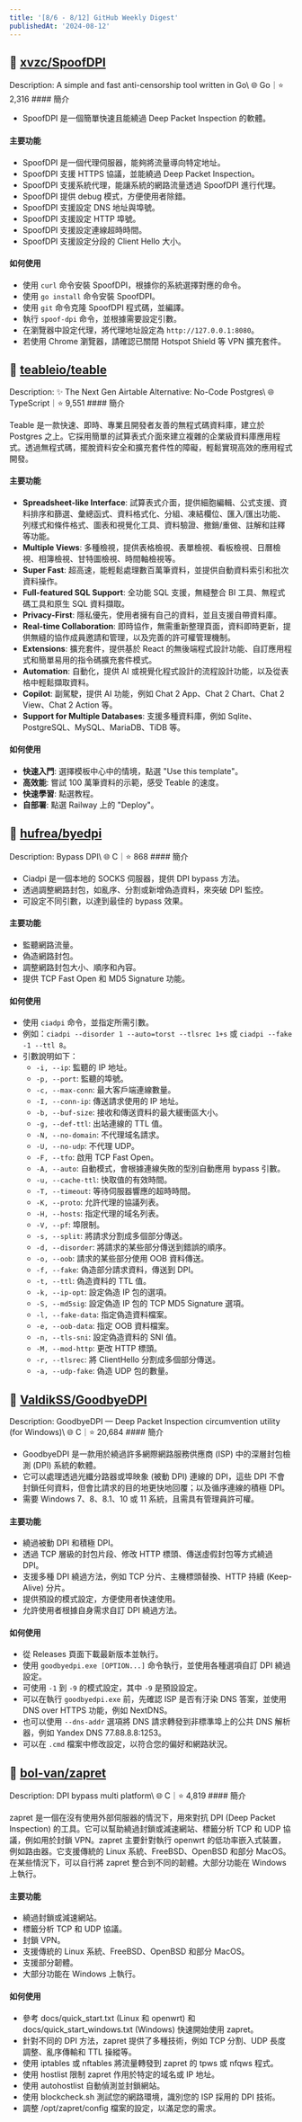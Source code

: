 ```yaml
---
title: '[8/6 - 8/12] GitHub Weekly Digest'
publishedAt: '2024-08-12'
---
```

## 📌 [xvzc/SpoofDPI](https://github.com/xvzc/SpoofDPI)
<Callout color="#2f2f2f">
    Description: A simple and fast anti-censorship tool written in Go\
    🌐 Go｜⭐️ 2,316
</Callout>
#### 簡介

- SpoofDPI 是一個簡單快速且能繞過 Deep Packet Inspection 的軟體。

#### 主要功能

- SpoofDPI 是一個代理伺服器，能夠將流量導向特定地址。
- SpoofDPI 支援 HTTPS 協議，並能繞過 Deep Packet Inspection。
- SpoofDPI 支援系統代理，能讓系統的網路流量透過 SpoofDPI 進行代理。
- SpoofDPI 提供 debug 模式，方便使用者除錯。
- SpoofDPI 支援設定 DNS 地址與埠號。
- SpoofDPI 支援設定 HTTP 埠號。
- SpoofDPI 支援設定連線超時時間。
- SpoofDPI 支援設定分段的 Client Hello 大小。

#### 如何使用

- 使用 `curl` 命令安裝 SpoofDPI，根據你的系統選擇對應的命令。
- 使用 `go install` 命令安裝 SpoofDPI。
- 使用 `git` 命令克隆 SpoofDPI 程式碼，並編譯。
- 執行 `spoof-dpi` 命令，並根據需要設定引數。
- 在瀏覽器中設定代理，將代理地址設定為 `http://127.0.0.1:8080`。
- 若使用 Chrome 瀏覽器，請確認已關閉 Hotspot Shield 等 VPN 擴充套件。
## 📌 [teableio/teable](https://github.com/teableio/teable)
<Callout color="#2f2f2f">
    Description: ✨ The Next Gen Airtable Alternative: No-Code Postgres\
    🌐 TypeScript｜⭐️ 9,551
</Callout>
#### 簡介

Teable 是一款快速、即時、專業且開發者友善的無程式碼資料庫，建立於 Postgres 之上。它採用簡單的試算表式介面來建立複雜的企業級資料庫應用程式。透過無程式碼，擺脫資料安全和擴充套件性的障礙，輕鬆實現高效的應用程式開發。

#### 主要功能

- **Spreadsheet-like Interface**: 試算表式介面，提供細胞編輯、公式支援、資料排序和篩選、彙總函式、資料格式化、分組、凍結欄位、匯入/匯出功能、列樣式和條件格式、圖表和視覺化工具、資料驗證、撤銷/重做、註解和註釋等功能。
- **Multiple Views**: 多種檢視，提供表格檢視、表單檢視、看板檢視、日曆檢視、相簿檢視、甘特圖檢視、時間軸檢視等。
- **Super Fast**: 超高速，能輕鬆處理數百萬筆資料，並提供自動資料索引和批次資料操作。
- **Full-featured SQL Support**: 全功能 SQL 支援，無縫整合 BI 工具、無程式碼工具和原生 SQL 資料擷取。
- **Privacy-First**: 隱私優先，使用者擁有自己的資料，並且支援自帶資料庫。
- **Real-time Collaboration**: 即時協作，無需重新整理頁面，資料即時更新，提供無縫的協作成員邀請和管理，以及完善的許可權管理機制。
- **Extensions**: 擴充套件，提供基於 React 的無後端程式設計功能、自訂應用程式和簡單易用的指令碼擴充套件模式。
- **Automation**: 自動化，提供 AI 或視覺化程式設計的流程設計功能，以及從表格中輕鬆擷取資料。
- **Copilot**: 副駕駛，提供 AI 功能，例如 Chat 2 App、Chat 2 Chart、Chat 2 View、Chat 2 Action 等。
- **Support for Multiple Databases**: 支援多種資料庫，例如 Sqlite、PostgreSQL、MySQL、MariaDB、TiDB 等。

#### 如何使用

- **快速入門**: 選擇模板中心中的情境，點選 "Use this template"。
- **高效能**: 嘗試 100 萬筆資料的示範，感受 Teable 的速度。
- **快速學習**: 點選教程。
- **自部署**: 點選 Railway 上的 "Deploy"。
## 📌 [hufrea/byedpi](https://github.com/hufrea/byedpi)
<Callout color="#2f2f2f">
    Description: Bypass DPI\
    🌐 C｜⭐️ 868
</Callout>
#### 簡介

- Ciadpi 是一個本地的 SOCKS 伺服器，提供 DPI bypass 方法。
- 透過調整網路封包，如亂序、分割或新增偽造資料，來突破 DPI 監控。
- 可設定不同引數，以達到最佳的 bypass 效果。

#### 主要功能

- 監聽網路流量。
- 偽造網路封包。
-  調整網路封包大小、順序和內容。
-  提供 TCP Fast Open 和 MD5 Signature 功能。

#### 如何使用

- 使用 `ciadpi` 命令，並指定所需引數。
- 例如：`ciadpi --disorder 1 --auto=torst --tlsrec 1+s` 或 `ciadpi --fake -1 --ttl 8`。
- 引數說明如下：
    - `-i, --ip`: 監聽的 IP 地址。
    - `-p, --port`: 監聽的埠號。
    - `-c, --max-conn`: 最大客戶端連線數量。
    - `-I, --conn-ip`: 傳送請求使用的 IP 地址。
    - `-b, --buf-size`: 接收和傳送資料的最大緩衝區大小。
    - `-g, --def-ttl`: 出站連線的 TTL 值。
    - `-N, --no-domain`: 不代理域名請求。
    - `-U, --no-udp`: 不代理 UDP。
    - `-F, --tfo`: 啟用 TCP Fast Open。
    - `-A, --auto`: 自動模式，會根據連線失敗的型別自動應用 bypass 引數。
    - `-u, --cache-ttl`: 快取值的有效時間。
    - `-T, --timeout`: 等待伺服器響應的超時時間。
    - `-K, --proto`: 允許代理的協議列表。
    - `-H, --hosts`: 指定代理的域名列表。
    - `-V, --pf`: 埠限制。
    - `-s, --split`: 將請求分割成多個部分傳送。
    - `-d, --disorder`: 將請求的某些部分傳送到錯誤的順序。
    - `-o, --oob`: 請求的某些部分使用 OOB 資料傳送。
    - `-f, --fake`: 偽造部分請求資料，傳送到 DPI。
    - `-t, --ttl`: 偽造資料的 TTL 值。
    - `-k, --ip-opt`: 設定偽造 IP 包的選項。
    - `-S, --md5sig`: 設定偽造 IP 包的 TCP MD5 Signature 選項。
    - `-l, --fake-data`: 指定偽造資料檔案。
    - `-e, --oob-data`: 指定 OOB 資料檔案。
    - `-n, --tls-sni`: 設定偽造資料的 SNI 值。
    - `-M, --mod-http`: 更改 HTTP 標頭。
    - `-r, --tlsrec`: 將 ClientHello 分割成多個部分傳送。
    - `-a, --udp-fake`: 偽造 UDP 包的數量。
## 📌 [ValdikSS/GoodbyeDPI](https://github.com/ValdikSS/GoodbyeDPI)
<Callout color="#2f2f2f">
    Description: GoodbyeDPI — Deep Packet Inspection circumvention utility (for Windows)\
    🌐 C｜⭐️ 20,684
</Callout>
#### 簡介

- GoodbyeDPI 是一款用於繞過許多網際網路服務供應商 (ISP) 中的深層封包檢測 (DPI) 系統的軟體。
- 它可以處理透過光纖分路器或埠映象 (被動 DPI) 連線的 DPI，這些 DPI 不會封鎖任何資料，但會比請求的目的地更快地回覆；以及循序連線的積極 DPI。
- 需要 Windows 7、8、8.1、10 或 11 系統，且需具有管理員許可權。

#### 主要功能

- 繞過被動 DPI 和積極 DPI。
- 透過 TCP 層級的封包片段、修改 HTTP 標頭、傳送虛假封包等方式繞過 DPI。
- 支援多種 DPI 繞過方法，例如 TCP 分片、主機標頭替換、HTTP 持續 (Keep-Alive) 分片。
- 提供預設的模式設定，方便使用者快速使用。
- 允許使用者根據自身需求自訂 DPI 繞過方法。

#### 如何使用

- 從 Releases 頁面下載最新版本並執行。
- 使用 `goodbyedpi.exe [OPTION...]` 命令執行，並使用各種選項自訂 DPI 繞過設定。
- 可使用 `-1` 到 `-9` 的模式設定，其中 `-9` 是預設設定。
- 可以在執行 `goodbyedpi.exe` 前，先確認 ISP 是否有汙染 DNS 答案，並使用 DNS over HTTPS 功能，例如 NextDNS。
- 也可以使用 `--dns-addr` 選項將 DNS 請求轉發到非標準埠上的公共 DNS 解析器，例如 Yandex DNS 77.88.8.8:1253。
- 可以在 `.cmd` 檔案中修改設定，以符合您的偏好和網路狀況。
## 📌 [bol-van/zapret](https://github.com/bol-van/zapret)
<Callout color="#2f2f2f">
    Description: DPI bypass multi platform\
    🌐 C｜⭐️ 4,819
</Callout>
#### 簡介

zapret 是一個在沒有使用外部伺服器的情況下，用來對抗 DPI (Deep Packet Inspection) 的工具。它可以幫助繞過封鎖或減速網站、標籤分析 TCP 和 UDP 協議，例如用於封鎖 VPN。zapret 主要針對執行 openwrt 的低功率嵌入式裝置，例如路由器。它支援傳統的 Linux 系統、FreeBSD、OpenBSD 和部分 MacOS。在某些情況下，可以自行將 zapret 整合到不同的韌體。大部分功能在 Windows 上執行。

#### 主要功能

- 繞過封鎖或減速網站。
- 標籤分析 TCP 和 UDP 協議。
- 封鎖 VPN。
- 支援傳統的 Linux 系統、FreeBSD、OpenBSD 和部分 MacOS。
- 支援部分韌體。
- 大部分功能在 Windows 上執行。

#### 如何使用

- 參考 docs/quick_start.txt (Linux 和 openwrt) 和 docs/quick_start_windows.txt (Windows) 快速開始使用 zapret。
- 針對不同的 DPI 方法，zapret 提供了多種技術，例如 TCP 分割、UDP 長度調整、亂序傳輸和 TTL 操縱等。
- 使用 iptables 或 nftables 將流量轉發到 zapret 的 tpws 或 nfqws 程式。
- 使用 hostlist 限制 zapret 作用於特定的域名或 IP 地址。
- 使用 autohostlist 自動偵測並封鎖網站。
- 使用 blockcheck.sh 測試您的網路環境，識別您的 ISP 採用的 DPI 技術。
- 調整 /opt/zapret/config 檔案的設定，以滿足您的需求。
